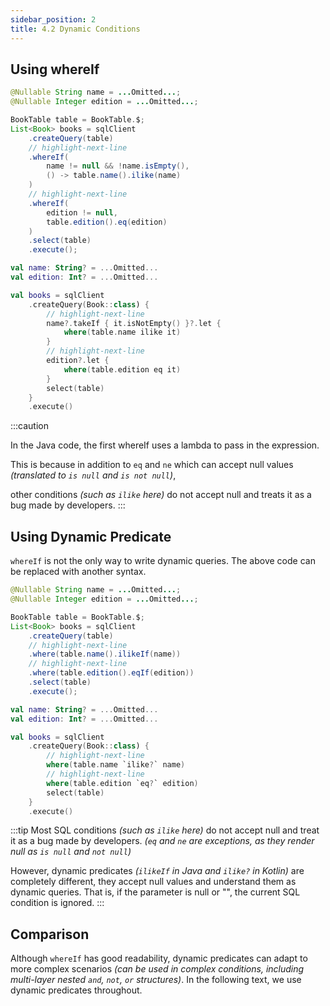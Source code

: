 ```yaml
---
sidebar_position: 2
title: 4.2 Dynamic Conditions
---
```



## Using whereIf

<Tabs groupId="language">
<TabItem value="java" label="Java">

```java
@Nullable String name = ...Omitted...;
@Nullable Integer edition = ...Omitted...;

BookTable table = BookTable.$;
List<Book> books = sqlClient
    .createQuery(table)
    // highlight-next-line
    .whereIf(
        name != null && !name.isEmpty(), 
        () -> table.name().ilike(name)
    )
    // highlight-next-line
    .whereIf(
        edition != null, 
        table.edition().eq(edition)
    )
    .select(table)
    .execute();
```

</TabItem>
<TabItem value="kotlin" label="Kotlin">

```kotlin
val name: String? = ...Omitted...
val edition: Int? = ...Omitted...

val books = sqlClient
    .createQuery(Book::class) {
        // highlight-next-line
        name?.takeIf { it.isNotEmpty() }?.let {
            where(table.name ilike it)
        }
        // highlight-next-line
        edition?.let {
            where(table.edition eq it)
        }
        select(table)
    }
    .execute()
```

</TabItem>
</Tabs>

:::caution 

In the Java code, the first whereIf uses a lambda to pass in the expression. 

This is because in addition to `eq` and `ne` which can accept null values *(translated to `is null` and `is not null`)*,  

other conditions *(such as `ilike` here)* do not accept null and treats it as a bug made by developers. 
:::

## Using Dynamic Predicate

`whereIf` is not the only way to write dynamic queries. The above code can be replaced with another syntax.

<Tabs groupId="language">
<TabItem value="java" label="Java">

```java
@Nullable String name = ...Omitted...;
@Nullable Integer edition = ...Omitted...;

BookTable table = BookTable.$;
List<Book> books = sqlClient
    .createQuery(table)
    // highlight-next-line
    .where(table.name().ilikeIf(name))
    // highlight-next-line
    .where(table.edition().eqIf(edition))
    .select(table)
    .execute();
```

</TabItem>
<TabItem value="kotlin" label="Kotlin">

```kotlin
val name: String? = ...Omitted...
val edition: Int? = ...Omitted...

val books = sqlClient
    .createQuery(Book::class) {
        // highlight-next-line
        where(table.name `ilike?` name)
        // highlight-next-line
        where(table.edition `eq?` edition)
        select(table)
    }
    .execute()
```

</TabItem>
</Tabs>

:::tip 
Most SQL conditions *(such as `ilike` here)* do not accept null and treat it as a bug made by developers. *(`eq` and `ne` are exceptions, as they render null as `is null` and `not null`)*

However, dynamic predicates *(`ilikeIf` in Java and `ilike?` in Kotlin)* are completely different, they accept null values and understand them as dynamic queries. That is, if the parameter is null or "", the current SQL condition is ignored. 
:::

## Comparison

Although `whereIf` has good readability, dynamic predicates can adapt to more complex scenarios *(can be used in complex conditions, including multi-layer nested `and`, `not`, `or` structures)*. In the following text, we use dynamic predicates throughout.